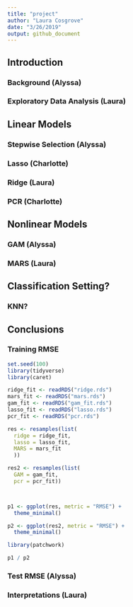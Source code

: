 ```yaml
---
title: "project"
author: "Laura Cosgrove"
date: "3/26/2019"
output: github_document
---
```

## Introduction
### Background (Alyssa)
### Exploratory Data Analysis (Laura)

## Linear Models

### Stepwise Selection (Alyssa)

### Lasso (Charlotte)

### Ridge (Laura)

### PCR (Charlotte)

## Nonlinear Models

### GAM (Alyssa)

### MARS (Laura)

## Classification Setting?

### KNN?

## Conclusions 

### Training RMSE

```r
set.seed(100)
library(tidyverse)
library(caret)

ridge_fit <- readRDS("ridge.rds")
mars_fit <- readRDS("mars.rds")
gam_fit <- readRDS("gam_fit.rds")
lasso_fit <- readRDS("lasso.rds")
pcr_fit <- readRDS("pcr.rds")

res <- resamples(list(
  ridge = ridge_fit,
  lasso = lasso_fit,
  MARS = mars_fit
  ))

res2 <- resamples(list(
  GAM = gam_fit,
  pcr = pcr_fit))



p1 <- ggplot(res, metric = "RMSE") +
  theme_minimal()

p2 <- ggplot(res2, metric = "RMSE") +
  theme_minimal()

library(patchwork)

p1 / p2

```


### Test RMSE (Alyssa)

### Interpretations (Laura)
